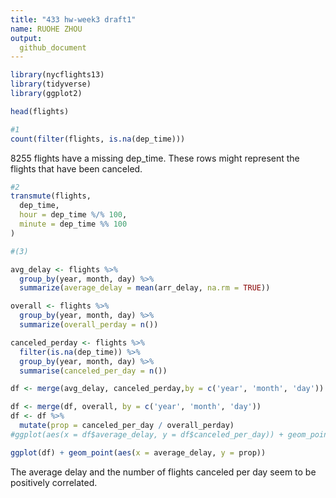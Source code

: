```yaml
---
title: "433 hw-week3 draft1"
name: RUOHE ZHOU
output:
  github_document
---
```

```r
library(nycflights13)
library(tidyverse)
library(ggplot2)
```

```r
head(flights)
```

```r
#1
count(filter(flights, is.na(dep_time)))

```
8255 flights have a missing dep_time. 
These rows might represent the flights that have been canceled. 

```r
#2
transmute(flights,
  dep_time,
  hour = dep_time %/% 100,
  minute = dep_time %% 100
)
```

```r
#(3)

```

```r
avg_delay <- flights %>%
  group_by(year, month, day) %>%
  summarize(average_delay = mean(arr_delay, na.rm = TRUE))

overall <- flights %>%
  group_by(year, month, day) %>%
  summarize(overall_perday = n())

canceled_perday <- flights %>%
  filter(is.na(dep_time)) %>%
  group_by(year, month, day) %>%
  summarise(canceled_per_day = n()) 

df <- merge(avg_delay, canceled_perday,by = c('year', 'month', 'day'))

df <- merge(df, overall, by = c('year', 'month', 'day'))
df <- df %>%
  mutate(prop = canceled_per_day / overall_perday)
#ggplot(aes(x = df$average_delay, y = df$canceled_per_day)) + geom_point()
```

```r
ggplot(df) + geom_point(aes(x = average_delay, y = prop))
```

The average delay and the number of flights canceled per day seem to be positively correlated. 